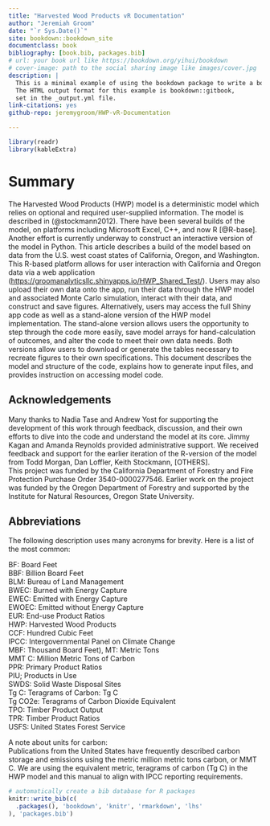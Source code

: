```yaml
--- 
title: "Harvested Wood Products vR Documentation"
author: "Jeremiah Groom"
date: "`r Sys.Date()`"
site: bookdown::bookdown_site
documentclass: book
bibliography: [book.bib, packages.bib]
# url: your book url like https://bookdown.org/yihui/bookdown
# cover-image: path to the social sharing image like images/cover.jpg
description: |
  This is a minimal example of using the bookdown package to write a book.
  The HTML output format for this example is bookdown::gitbook,
  set in the _output.yml file.
link-citations: yes
github-repo: jeremygroom/HWP-vR-Documentation

---
```


```r
library(readr)
library(kableExtra)


```



# Summary

The Harvested Wood Products (HWP) model is a deterministic model which relies on optional and required user-supplied information.  The model is described in (@stockmann2012).  There have been several builds of the model, on platforms including Microsoft Excel, C++, and now R [@R-base].  Another effort is currently underway to construct an interactive version of the model in Python.  This article describes a build of the model based on data from the U.S. west coast states of California, Oregon, and Washington.  This R-based platform allows for user interaction with California and Oregon data via a web application (<https://groomanalyticsllc.shinyapps.io/HWP_Shared_Test/>).   Users may also upload their own data onto the app, run their data through the HWP model and associated Monte Carlo simulation, interact with their data, and construct and save figures.  Alternatively, users may access the full Shiny app code as well as a stand-alone version of the HWP model implementation. The stand-alone version allows users the opportunity to step through the code more easily, save model arrays for hand-calculation of outcomes, and alter the code to meet their own data needs.  Both versions allow users to download or generate the tables necessary to recreate figures to their own specifications. 
This document describes the model and structure of the code, explains how to generate input files, and provides instruction on accessing model code. 

## Acknowledgements
Many thanks to Nadia Tase and Andrew Yost for supporting the development of this work through feedback, discussion, and their own efforts to dive into the code and understand the model at its core.  Jimmy Kagan and Amanda Reynolds provided administrative support.  We received feedback and support for the earlier iteration of the R-version of the model from Todd Morgan, Dan Loffler, Keith Stockmann, [OTHERS].  
This project was funded by the California Department of Forestry and Fire Protection Purchase Order 3540-0000277546.  Earlier work on the project was funded by the Oregon Department of Forestry and supported by the Institute for Natural Resources, Oregon State University.  

## Abbreviations  

The following description uses many acronyms for brevity.  Here is a list of the most common:

BF: Board Feet   
BBF: Billion Board Feet   
BLM: Bureau of Land Management   
BWEC: Burned with Energy Capture   
EWEC: Emitted with Energy Capture   
EWOEC: Emitted without Energy Capture   
EUR: End-use Product Ratios   
HWP: Harvested Wood Products   
CCF: Hundred Cubic Feet   
IPCC: Intergovernmental Panel on Climate Change  
MBF: Thousand Board Feet), 
MT: Metric Tons   
MMT C: Million Metric Tons of Carbon   
PPR: Primary Product Ratios   
PIU; Products in Use   
SWDS: Solid Waste Disposal Sites   
Tg C: Teragrams of Carbon: Tg C   
Tg CO2e: Teragrams of Carbon Dioxide Equivalent   
TPO: Timber Product Output   
TPR: Timber Product Ratios   
USFS: United States Forest Service   


A note about units for carbon:  
Publications from the United States have frequently described carbon storage and emissions using the metric million metric tons carbon, or MMT C.  We are using the equivalent metric, teragrams of carbon (Tg C) in the HWP model and this manual to align with IPCC reporting requirements.  




 
```r
# automatically create a bib database for R packages
knitr::write_bib(c(
  .packages(), 'bookdown', 'knitr', 'rmarkdown', 'lhs'
), 'packages.bib')
```
